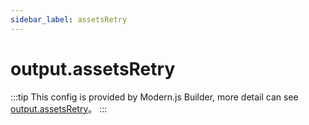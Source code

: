 ```yaml
---
sidebar_label: assetsRetry
---
```


# output.assetsRetry

:::tip
This config is provided by Modern.js Builder, more detail can see [output.assetsRetry](https://modernjs.dev/builder/en/api/config-output.html#output-assetsretry)。
:::


<Main />
